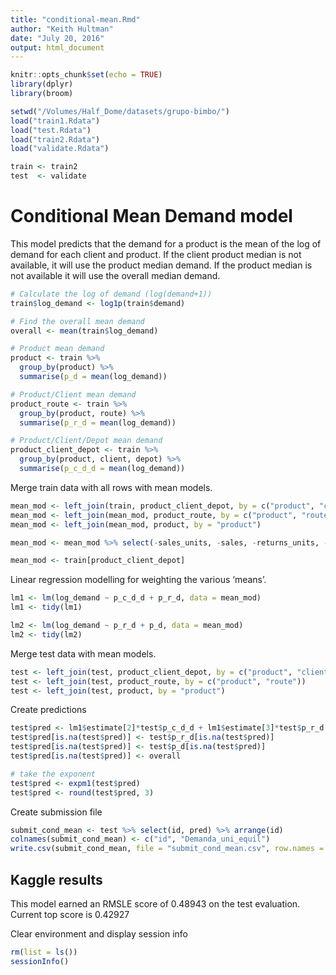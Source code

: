 ```yaml
---
title: "conditional-mean.Rmd"
author: "Keith Hultman"
date: "July 20, 2016"
output: html_document
---
```


```r
knitr::opts_chunk$set(echo = TRUE)
library(dplyr)
library(broom)

setwd("/Volumes/Half_Dome/datasets/grupo-bimbo/")
load("train1.Rdata")
load("test.Rdata")
load("train2.Rdata")
load("validate.Rdata")

train <- train2
test  <- validate

```

# Conditional Mean Demand model
This model predicts that the demand for a product is the mean of the log of demand for each client and product. If the client product median is not available, it will use the product median demand. If the product median is not available it will use the overall median demand. 

```r
# Calculate the log of demand (log(demand+1))
train$log_demand <- log1p(train$demand)

# Find the overall mean demand
overall <- mean(train$log_demand)

# Product mean demand
product <- train %>%
  group_by(product) %>%
  summarise(p_d = mean(log_demand))

# Product/Client mean demand
product_route <- train %>%
  group_by(product, route) %>%
  summarise(p_r_d = mean(log_demand))

# Product/Client/Depot mean demand
product_client_depot <- train %>%
  group_by(product, client, depot) %>%
  summarise(p_c_d_d = mean(log_demand))
```

Merge train data with all rows with mean models.

```r
mean_mod <- left_join(train, product_client_depot, by = c("product", "client", "depot"))
mean_mod <- left_join(mean_mod, product_route, by = c("product", "route"))
mean_mod <- left_join(mean_mod, product, by = "product")

mean_mod <- mean_mod %>% select(-sales_units, -sales, -returns_units, -returns)
```

```r

mean_mod <- train[product_client_depot]
```


Linear regression modelling for weighting the various 'means'. 

```r
lm1 <- lm(log_demand ~ p_c_d_d + p_r_d, data = mean_mod)
lm1 <- tidy(lm1)

lm2 <- lm(log_demand ~ p_r_d + p_d, data = mean_mod)
lm2 <- tidy(lm2)
```

Merge test data with mean models.

```r
test <- left_join(test, product_client_depot, by = c("product", "client", "depot"))
test <- left_join(test, product_route, by = c("product", "route"))
test <- left_join(test, product, by = "product")
```

Create predictions

```r
test$pred <- lm1$estimate[2]*test$p_c_d_d + lm1$estimate[3]*test$p_r_d + lm1$estimate[1]
test$pred[is.na(test$pred)] <- test$p_r_d[is.na(test$pred)]
test$pred[is.na(test$pred)] <- test$p_d[is.na(test$pred)]
test$pred[is.na(test$pred)] <- overall

# take the exponent 
test$pred <- expm1(test$pred)
test$pred <- round(test$pred, 3)
```

Create submission file

```r
submit_cond_mean <- test %>% select(id, pred) %>% arrange(id)
colnames(submit_cond_mean) <- c("id", "Demanda_uni_equil")
write.csv(submit_cond_mean, file = "submit_cond_mean.csv", row.names = FALSE)
```

## Kaggle results
This model earned an RMSLE score of 0.48943 on the test evaluation. Current top score is 0.42927


Clear environment and display session info

```r
rm(list = ls())
sessionInfo()
```

